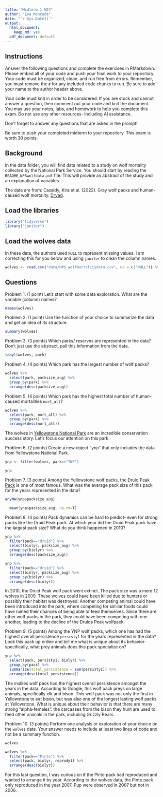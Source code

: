```yaml
---
title: "Midterm 1 W24"
author: "Eva Moncada"
date: "`r Sys.Date()`"
output:
  html_document: 
    keep_md: yes
  pdf_document: default
---
```


## Instructions
Answer the following questions and complete the exercises in RMarkdown. Please embed all of your code and push your final work to your repository. Your code must be organized, clean, and run free from errors. Remember, you must remove the `#` for any included code chunks to run. Be sure to add your name to the author header above. 

Your code must knit in order to be considered. If you are stuck and cannot answer a question, then comment out your code and knit the document. You may use your notes, labs, and homework to help you complete this exam. Do not use any other resources- including AI assistance.  

Don't forget to answer any questions that are asked in the prompt!  

Be sure to push your completed midterm to your repository. This exam is worth 30 points.  

## Background
In the data folder, you will find data related to a study on wolf mortality collected by the National Park Service. You should start by reading the `README_NPSwolfdata.pdf` file. This will provide an abstract of the study and an explanation of variables.  

The data are from: Cassidy, Kira et al. (2022). Gray wolf packs and human-caused wolf mortality. [Dryad](https://doi.org/10.5061/dryad.mkkwh713f). 

## Load the libraries
```r
library("tidyverse")
library("janitor")
```

## Load the wolves data
In these data, the authors used `NULL` to represent missing values. I am correcting this for you below and using `janitor` to clean the column names.
```r
wolves <- read.csv("data/NPS_wolfmortalitydata.csv", na = c("NULL")) %>% clean_names()
```

## Questions
Problem 1. (1 point) Let's start with some data exploration. What are the variable (column) names?  

```r
names(wolves)
```

Problem 2. (1 point) Use the function of your choice to summarize the data and get an idea of its structure.  

```r
summary(wolves)
```

Problem 3. (3 points) Which parks/ reserves are represented in the data? Don't just use the abstract, pull this information from the data.  

```r
tabyl(wolves, park)
```

Problem 4. (4 points) Which park has the largest number of wolf packs?

```r
wolves %>% 
  select(park, packsize_aug) %>% 
  group_by(park) %>% 
  arrange(desc(packsize_aug))
```

Problem 5. (4 points) Which park has the highest total number of human-caused mortalities `mort_all`?

```r
wolves %>% 
  select(park, mort_all) %>% 
  group_by(park) %>% 
  arrange(desc(mort_all))
```

The wolves in [Yellowstone National Park](https://www.nps.gov/yell/learn/nature/wolf-restoration.htm) are an incredible conservation success story. Let's focus our attention on this park.  

Problem 6. (2 points) Create a new object "ynp" that only includes the data from Yellowstone National Park. 

```r
ynp <- filter(wolves, park=="YNP")
```

```r
ynp
```

Problem 7. (3 points) Among the Yellowstone wolf packs, the [Druid Peak Pack](https://www.pbs.org/wnet/nature/in-the-valley-of-the-wolves-the-druid-wolf-pack-story/209/) is one of most famous. What was the average pack size of this pack for the years represented in the data?
```r
anyNA(ynp$packsize_aug)
```

```r
  mean(ynp$packsize_aug, na.rm=T)
```


Problem 8. (4 points) Pack dynamics can be hard to predict- even for strong packs like the Druid Peak pack. At which year did the Druid Peak pack have the largest pack size? What do you think happened in 2010?

```r
ynp %>% 
  filter(pack=="druid") %>% 
  select(biolyr, packsize_aug) %>% 
  group_by(biolyr) %>% 
  arrange(desc(packsize_aug))
```

```r
ynp %>% 
  filter(pack=="druid") %>% 
  select(biolyr, packsize_aug) %>% 
  group_by(biolyr) %>% 
  arrange(desc(biolyr))
```

In 2010, the Druid Peak wolf pack went extinct. The pack size was a mere 12 wolves in 2009. These wolves could have been killed due to hunters or possibly their habitat was destroyed. Another competing animal could have been introduced into the park, where competing for similar foods could have ruined their chances of being able to feed themselves. Since there are other wolf packs in the park, they could have been competing with one another, leading to the decline of the Druids Peak wolfpack.

Problem 9. (5 points) Among the YNP wolf packs, which one has had the highest overall persistence `persisty1` for the years represented in the data? Look this pack up online and tell me what is unique about its behavior- specifically, what prey animals does this pack specialize on?  

```r
ynp %>%
  select(pack, persisty1, biolyr) %>% 
  group_by(pack) %>%
  summarize(total_persistence = sum(persisty1)) %>%
  arrange(desc(total_persistence))  
```

The mollies wolf pack had the highest overall persistence amongst the years in the data. According to Google, this wolf pack preys on large animals, specifically elk and bison. This wolf pack was not only the first in Yellowstone to eat bison, but was also one of the longest lasting wolf packs at Yellowstone. What is unique about their behavior is that there are many strong "alpha-females". the carcasses from the bison they hunt are used to feed other animals in the park, including Grizzly Bears.


Problem 10. (3 points) Perform one analysis or exploration of your choice on the `wolves` data. Your answer needs to include at least two lines of code and not be a summary function.  

```r
wolves
```

```r
wolves %>% 
  filter(pack=="Pinto") %>% 
  select(pack, biolyr, reprody1) %>% 
  arrange(desc(biolyr))
```
For this last question, I was curious on if the Pinto pack had reproduced and wanted to arrange it by year. According to the wolves data, the Pinto pack only reproduced in the year 2007. Pup were observed in 2007 but not in 2006. 
